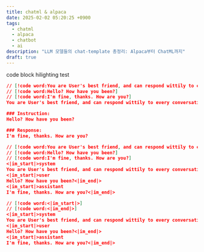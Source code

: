 ```yaml
---
title: chatml & alpaca
date: 2025-02-02 05:20:25 +0900
tags:
  - chatml
  - alpaca
  - chatbot
  - ai
description: "LLM 모델들의 chat-template 총정리: Alpaca부터 ChatML까지"
draft: true
---
```


code block hilighting test

```json
// [!code word:You are User's best friend, and can respond wittily to every conversation.]
// [!code word:Hello? How have you been?]
// [!code word:I'm fine, thanks. How are you?]
You are User's best friend, and can respond wittily to every conversation.

### Instruction:
Hello? How have you been?

### Response:
I'm fine, thanks. How are you?
```

```json
// [!code word:You are User's best friend, and can respond wittily to every conversation.]
// [!code word:Hello? How have you been?]
// [!code word:I'm fine, thanks. How are you?]
<|im_start|>system
You are User's best friend, and can respond wittily to every conversation.<|im_end|>
<|im_start|>user
Hello? How have you been?<|im_end|>
<|im_start|>assistant
I'm fine, thanks. How are you?<|im_end|>
```

```json
// [!code word:<|im_start|>]
// [!code word:<|im_end|>]
<|im_start|>system
You are User's best friend, and can respond wittily to every conversation.<|im_end|>
<|im_start|>user
Hello? How have you been?<|im_end|>
<|im_start|>assistant
I'm fine, thanks. How are you?<|im_end|>
```
